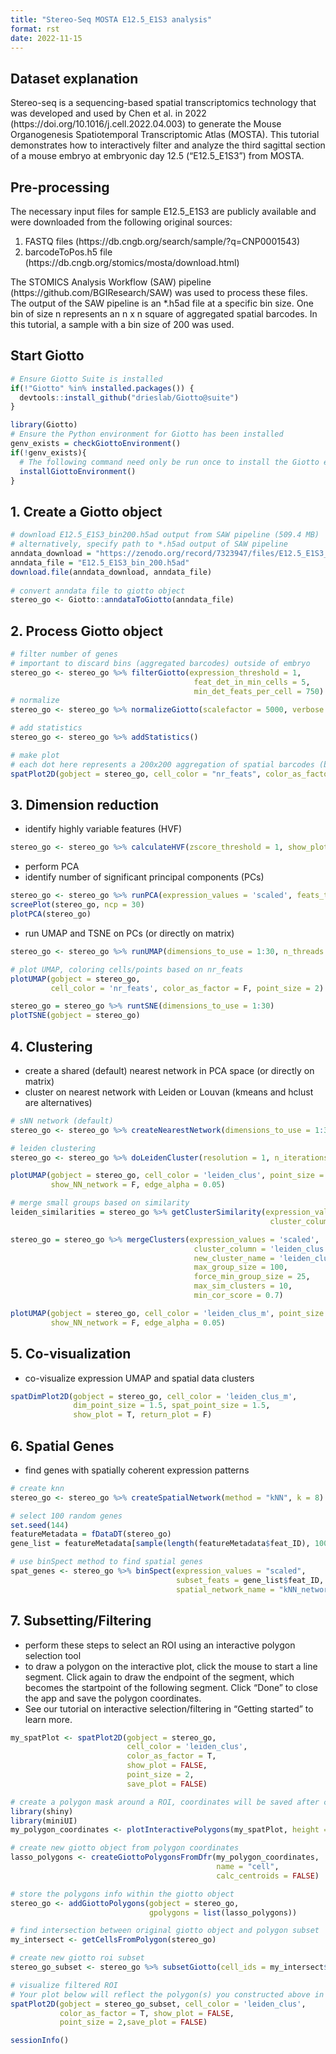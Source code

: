 ```yaml
---
title: "Stereo-Seq MOSTA E12.5_E1S3 analysis"
format: rst
date: 2022-11-15
---
```


## Dataset explanation
Stereo-seq is a sequencing-based spatial transcriptomics technology that was developed and used by Chen et al. in 2022 (https://doi.org/10.1016/j.cell.2022.04.003) to generate the Mouse Organogenesis Spatiotemporal Transcriptomic Atlas (MOSTA). This tutorial demonstrates how to interactively filter and analyze the third sagittal section of a mouse embryo at embryonic day 12.5 ("E12.5_E1S3") from MOSTA. 


## Pre-processing
The necessary input files for sample E12.5_E1S3 are publicly available and were downloaded from the following original sources:

1. FASTQ files (https://db.cngb.org/search/sample/?q=CNP0001543)
2. barcodeToPos.h5 file (https://db.cngb.org/stomics/mosta/download.html)

The STOMICS Analysis Workflow (SAW) pipeline (https://github.com/BGIResearch/SAW) was used to process these files. The output of the SAW pipeline is an *.h5ad file at a specific bin size. One bin of size n represents an n x n square of aggregated spatial barcodes. In this tutorial, a sample with a bin size of 200 was used.

## Start Giotto
```r

# Ensure Giotto Suite is installed
if(!"Giotto" %in% installed.packages()) {
  devtools::install_github("drieslab/Giotto@suite")
}

library(Giotto)
# Ensure the Python environment for Giotto has been installed
genv_exists = checkGiottoEnvironment()
if(!genv_exists){
  # The following command need only be run once to install the Giotto environment.
  installGiottoEnvironment()
}
```

## 1. Create a Giotto object
```r

# download E12.5_E1S3_bin200.h5ad output from SAW pipeline (509.4 MB)
# alternatively, specify path to *.h5ad output of SAW pipeline 
anndata_download = "https://zenodo.org/record/7323947/files/E12.5_E1S3_bin200.h5ad?download=1"
anndata_file = "E12.5_E1S3_bin_200.h5ad"
download.file(anndata_download, anndata_file)
   
# convert anndata file to giotto object
stereo_go <- Giotto::anndataToGiotto(anndata_file)

```

## 2. Process Giotto object

```r
# filter number of genes
# important to discard bins (aggregated barcodes) outside of embryo
stereo_go <- stereo_go %>% filterGiotto(expression_threshold = 1,
                                         feat_det_in_min_cells = 5,
                                         min_det_feats_per_cell = 750)
# normalize
stereo_go <- stereo_go %>% normalizeGiotto(scalefactor = 5000, verbose = T) 

# add statistics
stereo_go <- stereo_go %>% addStatistics()

# make plot
# each dot here represents a 200x200 aggregation of spatial barcodes (bin size 200)
spatPlot2D(gobject = stereo_go, cell_color = "nr_feats", color_as_factor = F, point_size = 1.5, show_plot = T, save_plot = F)

```

## 3. Dimension reduction

-   identify highly variable features (HVF)

```r
stereo_go <- stereo_go %>% calculateHVF(zscore_threshold = 1, show_plot = F)
```

-   perform PCA
-   identify number of significant principal components (PCs)

```r
stereo_go <- stereo_go %>% runPCA(expression_values = 'scaled', feats_to_use = 'hvf')
screePlot(stereo_go, ncp = 30)
plotPCA(stereo_go)
```

-   run UMAP and TSNE on PCs (or directly on matrix)

```r
stereo_go <- stereo_go %>% runUMAP(dimensions_to_use = 1:30, n_threads = 4)

# plot UMAP, coloring cells/points based on nr_feats
plotUMAP(gobject = stereo_go,
         cell_color = 'nr_feats', color_as_factor = F, point_size = 2)
```

```r
stereo_go = stereo_go %>% runtSNE(dimensions_to_use = 1:30)
plotTSNE(gobject = stereo_go)
```

## 4. Clustering

-   create a shared (default) nearest network in PCA space (or directly on matrix)
-   cluster on nearest network with Leiden or Louvan (kmeans and hclust are alternatives)

```r
# sNN network (default)
stereo_go <- stereo_go %>% createNearestNetwork(dimensions_to_use = 1:30, k = 12)

# leiden clustering
stereo_go <- stereo_go %>% doLeidenCluster(resolution = 1, n_iterations = 1000)

plotUMAP(gobject = stereo_go, cell_color = 'leiden_clus', point_size = 2.5,
         show_NN_network = F, edge_alpha = 0.05)

# merge small groups based on similarity
leiden_similarities = stereo_go %>% getClusterSimilarity(expression_values = 'scaled',
                                                          cluster_column = 'leiden_clus')

stereo_go = stereo_go %>% mergeClusters(expression_values = 'scaled',
                                         cluster_column = 'leiden_clus',
                                         new_cluster_name = 'leiden_clus_m',
                                         max_group_size = 100,
                                         force_min_group_size = 25,
                                         max_sim_clusters = 10,
                                         min_cor_score = 0.7)

plotUMAP(gobject = stereo_go, cell_color = 'leiden_clus_m', point_size = 2.5,
         show_NN_network = F, edge_alpha = 0.05)

```

## 5. Co-visualization

- co-visualize expression UMAP and spatial data clusters

```r
spatDimPlot2D(gobject = stereo_go, cell_color = 'leiden_clus_m',
              dim_point_size = 1.5, spat_point_size = 1.5,
              show_plot = T, return_plot = F)
```

## 6. Spatial Genes

-   find genes with spatially coherent expression patterns

```r
# create knn
stereo_go <- stereo_go %>% createSpatialNetwork(method = "kNN", k = 8)

# select 100 random genes
set.seed(144)
featureMetadata = fDataDT(stereo_go) 
gene_list = featureMetadata[sample(length(featureMetadata$feat_ID), 100), "feat_ID"]

# use binSpect method to find spatial genes
spat_genes <- stereo_go %>% binSpect(expression_values = "scaled", 
                                     subset_feats = gene_list$feat_ID,
                                     spatial_network_name = "kNN_network")
```

## 7. Subsetting/Filtering
-   perform these steps to select an ROI using an interactive polygon selection tool
-   to draw a polygon on the interactive plot, click the mouse to start a line segment. Click again to draw the endpoint of the segment, which becomes the startpoint of the following segment. Click "Done" to close the app and save the polygon coordinates.
-   See our tutorial on interactive selection/filtering in "Getting started" to learn more.
```r
my_spatPlot <- spatPlot2D(gobject = stereo_go,
                          cell_color = 'leiden_clus',
                          color_as_factor = T,
                          show_plot = FALSE,
                          point_size = 2,
                          save_plot = FALSE)

# create a polygon mask around a ROI, coordinates will be saved after clicking 'Done'
library(shiny)
library(miniUI)
my_polygon_coordinates <- plotInteractivePolygons(my_spatPlot, height = 500)

# create new giotto object from polygon coordinates
lasso_polygons <- createGiottoPolygonsFromDfr(my_polygon_coordinates, 
                                              name = "cell", 
                                              calc_centroids = FALSE)

# store the polygons info within the giotto object
stereo_go <- addGiottoPolygons(gobject = stereo_go,
                               gpolygons = list(lasso_polygons))

# find intersection between original giotto object and polygon subset 
my_intersect <- getCellsFromPolygon(stereo_go)

# create new giotto roi subset
stereo_go_subset <- stereo_go %>% subsetGiotto(cell_ids = my_intersect$cell_ID)

# visualize filtered ROI
# Your plot below will reflect the polygon(s) you constructed above in my_polygon_coordinates
spatPlot2D(gobject = stereo_go_subset, cell_color = 'leiden_clus',
           color_as_factor = T, show_plot = FALSE, 
           point_size = 2,save_plot = FALSE)
```

```r
sessionInfo()
```
